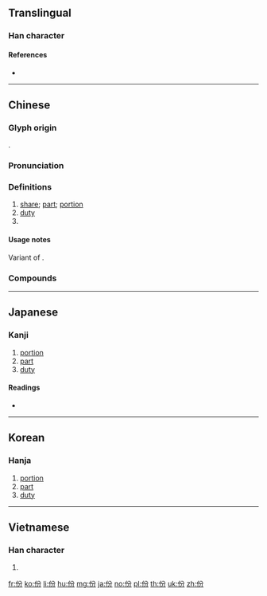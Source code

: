 {{character info/new}}
{{also|彬|分}}
==Translingual==
{{stroke order}}

===Han character===
{{Han char|rn=9|rad=人|as=04|sn=6|four=28227|canj=OCSH|ids=⿰亻分}}

====References====
* {{Han ref|kx=0094.260|dkj=00418|dj=0201.020|hdz=10124.120|uh=4EFD|ud=20221|bh=A5F7|bd=42487}}

----

==Chinese==
{{zh-forms}}

===Glyph origin===
{{Han etym}}
{{Han compound|亻|分|c1=s|c2=p|ls=psc}}.

===Pronunciation===
{{zh-pron
|m=fèn
|c=fan6
|mn=hūn/xm:hùn
|mc=y
|oc=y
|ma=Zh-fèn.ogg
|cat=n,cls
}}

===Definitions===
{{zh-hanzi}}

# [[share]]; [[part]]; [[portion]]
# [[duty]]
# {{zh-classifier|[[gift]]s, [[magazine]]s, [[document]]s}}

====Usage notes====
Variant of {{zh-l|分|fèn}}.

===Compounds===
{{zh-der|成份|緣份|省份|一份|份兒飯|備份|九份|公份兒|車份兒|股份公司|股份}}

----

==Japanese==

===Kanji===
{{ja-kanji|grade=|rs=人04}}

# [[portion]]
# [[part]]
# [[duty]]

====Readings====
* {{ja-readings|on=[[ひん]] (hin), [[ふん]] (fun)|kun=[[あきらか]] (akiraka), [[うるわしい]] (uruwashii)}}

----

==Korean==

===Hanja===
{{ko-hanja|hangeul=빈|rv=bin|mr=pin}}

# [[portion]]
# [[part]]
# [[duty]]

----

==Vietnamese==

===Han character===
{{vi-hantu|[[phần]], [[phân]]|rs=人04}}

# {{defn|lang=vi|sort=人04}}

[[fr:份]]
[[ko:份]]
[[li:份]]
[[hu:份]]
[[mg:份]]
[[ja:份]]
[[no:份]]
[[pl:份]]
[[th:份]]
[[uk:份]]
[[zh:份]]